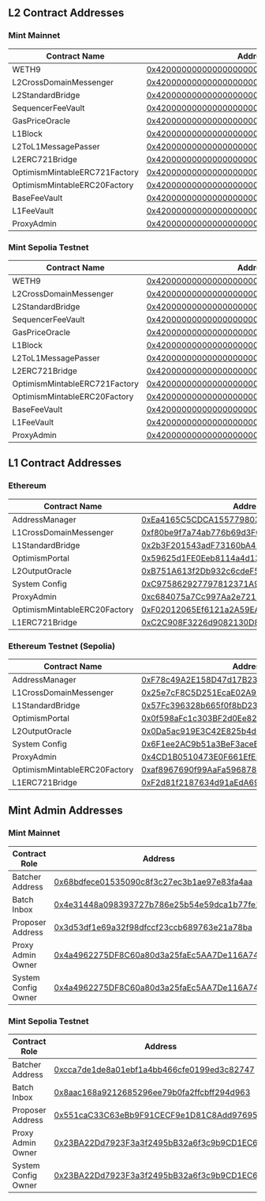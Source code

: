 ## L2 Contract Addresses

### Mint Mainnet

| Contract Name                 | Address                                                                                                                                |
| ----------------------------- | -------------------------------------------------------------------------------------------------------------------------------------- |
| WETH9                         | [0x4200000000000000000000000000000000000006](https://explorer.mintchain.io/address/0x4200000000000000000000000000000000000006) |
| L2CrossDomainMessenger        | [0x4200000000000000000000000000000000000007](https://explorer.mintchain.io/address/0x4200000000000000000000000000000000000007) |
| L2StandardBridge              | [0x4200000000000000000000000000000000000010](https://explorer.mintchain.io/address/0x4200000000000000000000000000000000000010) |
| SequencerFeeVault             | [0x4200000000000000000000000000000000000011](https://explorer.mintchain.io/address/0x4200000000000000000000000000000000000011) |
| GasPriceOracle                | [0x420000000000000000000000000000000000000F](https://explorer.mintchain.io/address/0x420000000000000000000000000000000000000F) |
| L1Block                       | [0x4200000000000000000000000000000000000015](https://explorer.mintchain.io/address/0x4200000000000000000000000000000000000015) |
| L2ToL1MessagePasser           | [0x4200000000000000000000000000000000000016](https://explorer.mintchain.io/address/0x4200000000000000000000000000000000000016) |
| L2ERC721Bridge                | [0x4200000000000000000000000000000000000014](https://explorer.mintchain.io/address/0x4200000000000000000000000000000000000014) |
| OptimismMintableERC721Factory | [0x4200000000000000000000000000000000000017](https://explorer.mintchain.io/address/0x4200000000000000000000000000000000000017) |
| OptimismMintableERC20Factory  | [0x4200000000000000000000000000000000000012](https://explorer.mintchain.io/address/0x4200000000000000000000000000000000000012) |
| BaseFeeVault                  | [0x4200000000000000000000000000000000000019](https://explorer.mintchain.io/address/0x4200000000000000000000000000000000000019) |
| L1FeeVault                    | [0x420000000000000000000000000000000000001a](https://explorer.mintchain.io/address/0x420000000000000000000000000000000000001a) |
| ProxyAdmin                    | [0x4200000000000000000000000000000000000018](https://explorer.mintchain.io/address/0x4200000000000000000000000000000000000018) |

### Mint Sepolia Testnet

| Contract Name                 | Address                                                                                                                                |
| ----------------------------- | -------------------------------------------------------------------------------------------------------------------------------------- |
| WETH9                         | [0x4200000000000000000000000000000000000006](https://sepolia-testnet-explorer.mintchain.io/address/0x4200000000000000000000000000000000000006) |
| L2CrossDomainMessenger        | [0x4200000000000000000000000000000000000007](https://sepolia-testnet-explorer.mintchain.io/address/0x4200000000000000000000000000000000000007) |
| L2StandardBridge              | [0x4200000000000000000000000000000000000010](https://sepolia-testnet-explorer.mintchain.io/address/0x4200000000000000000000000000000000000010) |
| SequencerFeeVault             | [0x4200000000000000000000000000000000000011](https://sepolia-testnet-explorer.mintchain.io/address/0x4200000000000000000000000000000000000011) |
| GasPriceOracle                | [0x420000000000000000000000000000000000000F](https://sepolia-testnet-explorer.mintchain.io/address/0x420000000000000000000000000000000000000F) |
| L1Block                       | [0x4200000000000000000000000000000000000015](https://sepolia-testnet-explorer.mintchain.io/address/0x4200000000000000000000000000000000000015) |
| L2ToL1MessagePasser           | [0x4200000000000000000000000000000000000016](https://sepolia-testnet-explorer.mintchain.io/address/0x4200000000000000000000000000000000000016) |
| L2ERC721Bridge                | [0x4200000000000000000000000000000000000014](https://sepolia-testnet-explorer.mintchain.io/address/0x4200000000000000000000000000000000000014) |
| OptimismMintableERC721Factory | [0x4200000000000000000000000000000000000017](https://sepolia-testnet-explorer.mintchain.io/address/0x4200000000000000000000000000000000000017) |
| OptimismMintableERC20Factory  | [0x4200000000000000000000000000000000000012](https://sepolia-testnet-explorer.mintchain.io/address/0x4200000000000000000000000000000000000012) |
| BaseFeeVault                  | [0x4200000000000000000000000000000000000019](https://sepolia-testnet-explorer.mintchain.io/address/0x4200000000000000000000000000000000000019) |
| L1FeeVault                    | [0x420000000000000000000000000000000000001a](https://sepolia-testnet-explorer.mintchain.io/address/0x420000000000000000000000000000000000001a) |
| ProxyAdmin                    | [0x4200000000000000000000000000000000000018](https://sepolia-testnet-explorer.mintchain.io/address/0x4200000000000000000000000000000000000018) |

## L1 Contract Addresses

### Ethereum

| Contract Name                | Address                                                                                                                       |
| ---------------------------- | ----------------------------------------------------------------------------------------------------------------------------- |
| AddressManager               | [0xEa4165C5CDCA155779803A113d8391b741bA5228](https://etherscan.io/address/0xEa4165C5CDCA155779803A113d8391b741bA5228) |
| L1CrossDomainMessenger       | [0xf80be9f7a74ab776b69d3F0dC5C08c39b3A0bA19](https://etherscan.io/address/0xf80be9f7a74ab776b69d3F0dC5C08c39b3A0bA19) |
| L1StandardBridge             | [0x2b3F201543adF73160bA42E1a5b7750024F30420](https://etherscan.io/address/0x2b3F201543adF73160bA42E1a5b7750024F30420) |
| OptimismPortal               | [0x59625d1FE0Eeb8114a4d13c863978F39b3471781](https://etherscan.io/address/0x59625d1FE0Eeb8114a4d13c863978F39b3471781) |
| L2OutputOracle               | [0xB751A613f2Db932c6cdeF5048E6D2af05F9B98ED](https://etherscan.io/address/0xB751A613f2Db932c6cdeF5048E6D2af05F9B98ED) |
| System Config                | [0xC975862927797812371A9Fb631f83F8f5e2240D5](https://etherscan.io/address/0xC975862927797812371A9Fb631f83F8f5e2240D5) |
| ProxyAdmin                   | [0xc684075a7Cc997Aa2e72152c330BDAc73FeacbDF](https://etherscan.io/address/0xc684075a7Cc997Aa2e72152c330BDAc73FeacbDF) |
| OptimismMintableERC20Factory | [0xF02012065Ef6121a2A59EA0C590f42803Cf101EA](https://etherscan.io/address/0xF02012065Ef6121a2A59EA0C590f42803Cf101EA) |
| L1ERC721Bridge               | [0xC2C908F3226d9082130D8e48378CD2eFb08B521D](https://etherscan.io/address/0xC2C908F3226d9082130D8e48378CD2eFb08B521D) |

### Ethereum Testnet (Sepolia)

| Contract Name                | Address                                                                                                                       |
| ---------------------------- | ----------------------------------------------------------------------------------------------------------------------------- |
| AddressManager               | [0xF78c49A2E158D47d17B2322Ed8b0ba4eaeEbF59E](https://sepolia.etherscan.io/address/0xF78c49A2E158D47d17B2322Ed8b0ba4eaeEbF59E) |
| L1CrossDomainMessenger       | [0x25e7cF8C5D251EcaE02A92DdEa744b5ECcAea734](https://sepolia.etherscan.io/address/0x25e7cF8C5D251EcaE02A92DdEa744b5ECcAea734) |
| L1StandardBridge             | [0x57Fc396328b665f0f8bD235F0840fCeD43128c6b](https://sepolia.etherscan.io/address/0x57Fc396328b665f0f8bD235F0840fCeD43128c6b) |
| OptimismPortal               | [0x0f598aFc1c303BF2d0Ee82435b58c7b47BC56Ed1](https://sepolia.etherscan.io/address/0x0f598aFc1c303BF2d0Ee82435b58c7b47BC56Ed1) |
| L2OutputOracle               | [0x0Da5ac919E3C42E825b4dC221983Da6A0021DCdD](https://sepolia.etherscan.io/address/0x0Da5ac919E3C42E825b4dC221983Da6A0021DCdD) |
| System Config                | [0x6F1ee2AC9b51a3BeF3aceB3BfCEd761c01b414eC](https://sepolia.etherscan.io/address/0x6F1ee2AC9b51a3BeF3aceB3BfCEd761c01b414eC) |
| ProxyAdmin                   | [0x4CD1B0510473E0F661EfE5794c8a10D1479862F1](https://sepolia.etherscan.io/address/0x4CD1B0510473E0F661EfE5794c8a10D1479862F1) |
| OptimismMintableERC20Factory | [0xaf8967690f99AaFa596878d9Fa5b7B712E30E30D](https://sepolia.etherscan.io/address/0xaf8967690f99AaFa596878d9Fa5b7B712E30E30D) |
| L1ERC721Bridge               | [0xF2d81f2187634d91aEdA69135159C374fCA0e115](https://sepolia.etherscan.io/address/0xF2d81f2187634d91aEdA69135159C374fCA0e115) |

## Mint Admin Addresses

### Mint Mainnet

| Contract Role       | Address                                                                                                                       |
| ------------------- | ----------------------------------------------------------------------------------------------------------------------------- |
| Batcher Address     | [0x68bdfece01535090c8f3c27ec3b1ae97e83fa4aa](https://etherscan.io/address/0x68bdfece01535090c8f3c27ec3b1ae97e83fa4aa) |
| Batch Inbox         | [0x4e31448a098393727b786e25b54e59dca1b77fe1](https://etherscan.io/address/0x4e31448a098393727b786e25b54e59dca1b77fe1) |
| Proposer Address    | [0x3d53df1e69a32f98dfccf23ccb689763e21a78ba](https://etherscan.io/address/0x3d53df1e69a32f98dfccf23ccb689763e21a78ba) |
| Proxy Admin Owner   | [0x4a4962275DF8C60a80d3a25faEc5AA7De116A746](https://etherscan.io/address/0x4a4962275DF8C60a80d3a25faEc5AA7De116A746) |
| System Config Owner | [0x4a4962275DF8C60a80d3a25faEc5AA7De116A746](https://etherscan.io/address/0x4a4962275DF8C60a80d3a25faEc5AA7De116A746) |

### Mint Sepolia Testnet

| Contract Role       | Address                                                                                                                       |
| ------------------- | ----------------------------------------------------------------------------------------------------------------------------- |
| Batcher Address     | [0xcca7de1de8a01ebf1a4bb466cfe0199ed3c82747](https://sepolia.etherscan.io/address/0xcca7de1de8a01ebf1a4bb466cfe0199ed3c82747) |
| Batch Inbox         | [0x8aac168a9212685296ee79b0fa2ffcbff294d963](https://sepolia.etherscan.io/address/0x8aac168a9212685296ee79b0fa2ffcbff294d963) |
| Proposer Address    | [0x551caC33C63eBb9F91CECF9e1D81C8Add97695eA](https://sepolia.etherscan.io/address/0x551caC33C63eBb9F91CECF9e1D81C8Add97695eA) |
| Proxy Admin Owner   | [0x23BA22Dd7923F3a3f2495bB32a6f3c9b9CD1EC6C](https://sepolia.etherscan.io/address/0x23BA22Dd7923F3a3f2495bB32a6f3c9b9CD1EC6C) |
| System Config Owner | [0x23BA22Dd7923F3a3f2495bB32a6f3c9b9CD1EC6C](https://sepolia.etherscan.io/address/0x23BA22Dd7923F3a3f2495bB32a6f3c9b9CD1EC6C) |
